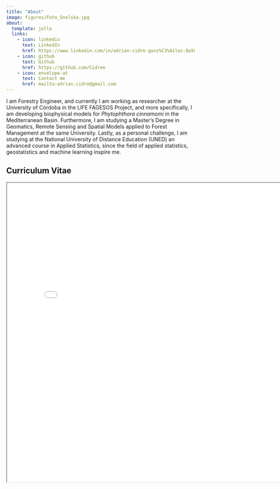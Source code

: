 ```yaml
---
title: "About"
image: figures/Foto_Snelska.jpg
about:
  template: jolla
  links:
    - icon: linkedin
      text: LinkedIn
      href: https://www.linkedin.com/in/adrian-cidre-gonz%C3%A1lez-8a50371b0/
    - icon: github
      text: Github
      href: https://github.com/Cidree
    - icon: envelope-at
      text: Contact me
      href: mailto:adrian.cidre@gmail.com
---
```


I am Forestry Engineer, and currently I am working as researcher at the University of Córdoba in the LIFE FAGESOS Project, and more specifically, I am developing biophysical models for *Phytophthora cinnamomi* in the Mediterranean Basin. Furthermore, I am studying a Master's Degree in Geomatics, Remote Sensing and Spatial Models applied to Forest Management at the same University. Lastly, as a personal challenge, I am studying at the National University of Distance Education (UNED) an advanced course in Applied Statistics, since the field of applied statistics, geostatistics and machine learning inspire me.

## Curriculum Vitae

<iframe width="800" height="800" src="figures/CV_AdrianCidre.pdf">

</iframe>
